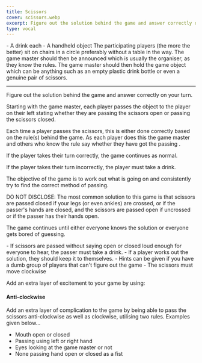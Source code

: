 ```yaml
---
title: Scissors
cover: scissors.webp
excerpt: Figure out the solution behind the game and answer correctly on your turn.
type: vocal
---
```


<GameHero
  cover="/BeerGoggleGames/images/scissors.webp"
  alt="Scissors"
/>

<GameSection title="Equipment" icon="/BeerGoggleGames/images/liquor.webp">
-   A drink each
-   A handheld object
</GameSection>

<GameSection title="Setup" icon="/BeerGoggleGames/images/settings.webp">
The participating players (the more the better) sit on chairs in a circle preferably without a table in the way. The game master should then be announced which is usually the organiser, as they know the rules. The game master should then hold the game object which can be anything such as an empty plastic drink bottle or even a genuine pair of scissors.

* * *
</GameSection>

<GameSection title="Aim of the Game" icon="/BeerGoggleGames/images/target.webp">
<p>Figure out the solution behind the game and answer correctly on your turn.</p>
</GameSection>

<GameSection title="How to Play" icon="/BeerGoggleGames/images/question.webp">
Starting with the game master, each player passes the object to the player on their left stating whether they are passing the scissors open or passing the scissors closed.

Each time a player passes the scissors, this is either done correctly based on the rule(s) behind the game. As each player does this the game master and others who know the rule say whether they have got the passing .

If the player takes their turn correctly, the game continues as normal.

If the player takes their turn incorrectly, the player must take a drink.

The objective of the game is to work out what is going on and consistently try to find the correct method of passing.

DO NOT DISCLOSE: The most common solution to this game is that scissors are passed closed if your legs (or even ankles) are crossed, or if the passer's hands are closed, and the scissors are passed open if uncrossed or if the passer has their hands open.

The game continues until either everyone knows the solution or everyone gets bored of guessing.
</GameSection>

<GameSection title="Rules" icon="/BeerGoggleGames/images/rules.webp">
-   If scissors are passed without saying open or closed loud enough for everyone to hear, the passer must take a drink.
-   If a player works out the solution, they should keep it to themselves.
-   Hints can be given if you have a dumb group of players that can't figure out the game
-   The scissors must move clockwise
</GameSection>

<GameSection title="Special Edition" icon="/BeerGoggleGames/images/special.webp">

<p>Add an extra layer of excitement to your game by using:</p>

<h4>Anti-clockwise</h4>

Add an extra layer of complication to the game by being able to pass the scissors anti-clockwise as well as clockwise, utilising two rules. Examples given below...

-   Mouth open or closed
-   Passing using left or right hand
-   Eyes looking at the game master or not
-   None passing hand open or closed as a fist
</GameSection>

<ShareButtons title="Scissors" />

<FeedbackCard>
</FeedbackCard>
